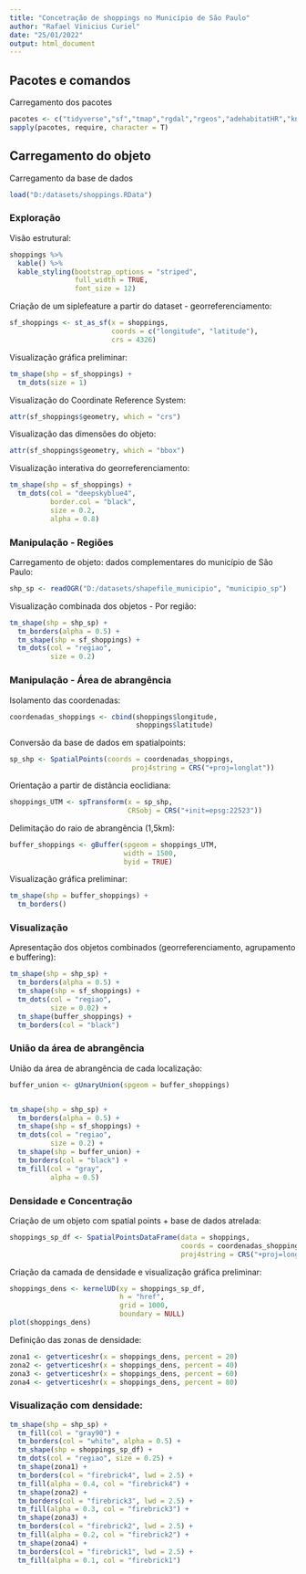 ```yaml
---
title: "Concetração de shoppings no Município de São Paulo"
author: "Rafael Vinicius Curiel"
date: "25/01/2022"
output: html_document
---
```


## Pacotes e comandos

Carregamento dos pacotes  
```r
pacotes <- c("tidyverse","sf","tmap","rgdal","rgeos","adehabitatHR","knitr","kableExtra")
sapply(pacotes, require, character = T) 
```


## Carregamento do objeto

Carregamento da base de dados
```r
load("D:/datasets/shoppings.RData")
```



### Exploração

Visão estrutural:
```r
shoppings %>% 
  kable() %>%
  kable_styling(bootstrap_options = "striped", 
                full_width = TRUE, 
                font_size = 12)
```


Criação de um siplefeature a partir do dataset - georreferenciamento:
```r
sf_shoppings <- st_as_sf(x = shoppings, 
                         coords = c("longitude", "latitude"), 
                         crs = 4326)
```


Visualização gráfica preliminar:
```r
tm_shape(shp = sf_shoppings) + 
  tm_dots(size = 1)
```


Visualização do Coordinate Reference System:
```r
attr(sf_shoppings$geometry, which = "crs")
```


Visualização das dimensões do objeto:
```r
attr(sf_shoppings$geometry, which = "bbox")
```


Visualização interativa do georreferenciamento:
```r
tm_shape(shp = sf_shoppings) + 
  tm_dots(col = "deepskyblue4", 
          border.col = "black", 
          size = 0.2, 
          alpha = 0.8)
```



### Manipulação - Regiões

Carregamento de objeto: dados complementares do município de São Paulo:
```r
shp_sp <- readOGR("D:/datasets/shapefile_municipio", "municipio_sp")
```


Visualização combinada dos objetos - Por região:
```r
tm_shape(shp = shp_sp) + 
  tm_borders(alpha = 0.5) +
  tm_shape(shp = sf_shoppings) + 
  tm_dots(col = "regiao", 
          size = 0.2)
```



### Manipulação - Área de abrangência

Isolamento das coordenadas:
```r
coordenadas_shoppings <- cbind(shoppings$longitude,
                               shoppings$latitude)
```


Conversão da base de dados em spatialpoints:
```r
sp_shp <- SpatialPoints(coords = coordenadas_shoppings,
                              proj4string = CRS("+proj=longlat"))
```


Orientação a partir de distância eoclidiana:
```r
shoppings_UTM <- spTransform(x = sp_shp,
                             CRSobj = CRS("+init=epsg:22523"))
```


Delimitação do raio de abrangência (1,5km):
```r
buffer_shoppings <- gBuffer(spgeom = shoppings_UTM, 
                            width = 1500, 
                            byid = TRUE)
```


Visualização gráfica preliminar:
```r
tm_shape(shp = buffer_shoppings) + 
  tm_borders()
```



### Visualização

Apresentação dos objetos combinados (georreferenciamento, agrupamento e buffering):
```r
tm_shape(shp = shp_sp) + 
  tm_borders(alpha = 0.5) +
  tm_shape(shp = sf_shoppings) + 
  tm_dots(col = "regiao", 
          size = 0.02) +
  tm_shape(buffer_shoppings) + 
  tm_borders(col = "black") 
```



### União da área de abrangência

União da área de abrangência de cada localização: 
```r
buffer_union <- gUnaryUnion(spgeom = buffer_shoppings)


tm_shape(shp = shp_sp) + 
  tm_borders(alpha = 0.5) +
  tm_shape(shp = sf_shoppings) + 
  tm_dots(col = "regiao", 
          size = 0.2) +
  tm_shape(shp = buffer_union) + 
  tm_borders(col = "black") + 
  tm_fill(col = "gray",
          alpha = 0.5)
```



### Densidade e Concentração

Criação de um objeto com spatial points + base de dados atrelada:
```r
shoppings_sp_df <- SpatialPointsDataFrame(data = shoppings,
                                          coords = coordenadas_shoppings,
                                          proj4string = CRS("+proj=longlat"))
```


Criação da camada de densidade e visualização gráfica preliminar:
```r
shoppings_dens <- kernelUD(xy = shoppings_sp_df,
                           h = "href",
                           grid = 1000,
                           boundary = NULL)
plot(shoppings_dens)
```


Definição das zonas de densidade:
```r
zona1 <- getverticeshr(x = shoppings_dens, percent = 20) 
zona2 <- getverticeshr(x = shoppings_dens, percent = 40) 
zona3 <- getverticeshr(x = shoppings_dens, percent = 60) 
zona4 <- getverticeshr(x = shoppings_dens, percent = 80)
```


### Visualização com densidade:
```r
tm_shape(shp = shp_sp) + 
  tm_fill(col = "gray90") + 
  tm_borders(col = "white", alpha = 0.5) + 
  tm_shape(shp = shoppings_sp_df) + 
  tm_dots(col = "regiao", size = 0.25) + 
  tm_shape(zona1) + 
  tm_borders(col = "firebrick4", lwd = 2.5) +
  tm_fill(alpha = 0.4, col = "firebrick4") + 
  tm_shape(zona2) + 
  tm_borders(col = "firebrick3", lwd = 2.5) + 
  tm_fill(alpha = 0.3, col = "firebrick3") + 
  tm_shape(zona3) + 
  tm_borders(col = "firebrick2", lwd = 2.5) + 
  tm_fill(alpha = 0.2, col = "firebrick2") +
  tm_shape(zona4) + 
  tm_borders(col = "firebrick1", lwd = 2.5) + 
  tm_fill(alpha = 0.1, col = "firebrick1")
```

